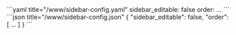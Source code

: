 
<Tabs groupId="config">
  <TabItem value="yaml" label="YAML" default>
    ```yaml title="<config directory>/www/sidebar-config.yaml"
    sidebar_editable: false
    order:
      ...
    ```
  </TabItem>
  <TabItem value="json" label="JSON">
    ```json title="<config directory>/www/sidebar-config.json"
    {
      "sidebar_editable": false,
      "order": [
        ...
      ]
    }
    ```
  </TabItem>
</Tabs>